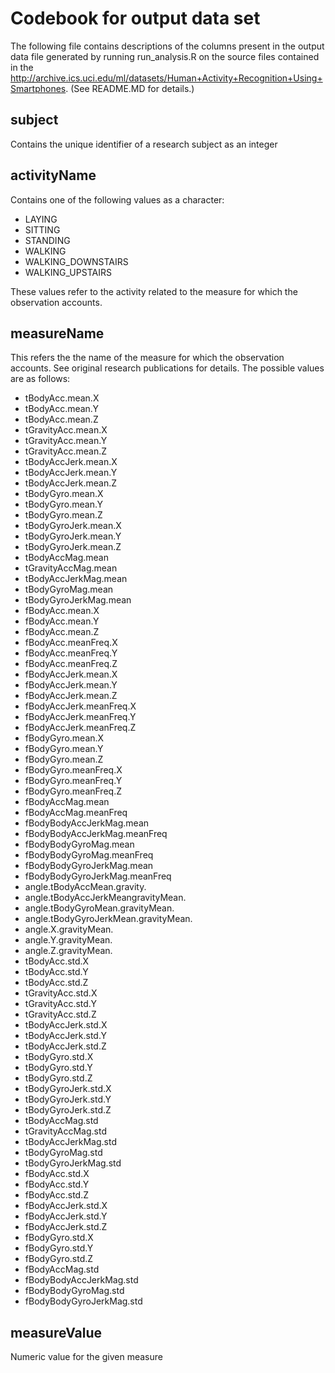 # Codebook for output data set
The following file contains descriptions of the columns present in the output data file generated by running run_analysis.R on the source files contained in the [http://archive.ics.uci.edu/ml/datasets/Human+Activity+Recognition+Using+Smartphones](UCI HAR Dataset). (See README.MD for details.)

## subject
Contains the unique identifier of a research subject as an integer

## activityName
Contains one of the following values as a character:

- LAYING 
- SITTING
- STANDING
- WALKING
- WALKING_DOWNSTAIRS
- WALKING_UPSTAIRS

These values refer to the activity related to the measure for which the observation accounts.

## measureName 
This refers the the name of the measure for which the observation accounts. See original research publications for details. The possible values are as follows:

- tBodyAcc.mean.X
- tBodyAcc.mean.Y
- tBodyAcc.mean.Z
- tGravityAcc.mean.X
- tGravityAcc.mean.Y
- tGravityAcc.mean.Z
- tBodyAccJerk.mean.X
- tBodyAccJerk.mean.Y
- tBodyAccJerk.mean.Z
- tBodyGyro.mean.X
- tBodyGyro.mean.Y
- tBodyGyro.mean.Z
- tBodyGyroJerk.mean.X
- tBodyGyroJerk.mean.Y
- tBodyGyroJerk.mean.Z
- tBodyAccMag.mean
- tGravityAccMag.mean
- tBodyAccJerkMag.mean
- tBodyGyroMag.mean
- tBodyGyroJerkMag.mean
- fBodyAcc.mean.X
- fBodyAcc.mean.Y
- fBodyAcc.mean.Z
- fBodyAcc.meanFreq.X
- fBodyAcc.meanFreq.Y
- fBodyAcc.meanFreq.Z
- fBodyAccJerk.mean.X
- fBodyAccJerk.mean.Y
- fBodyAccJerk.mean.Z
- fBodyAccJerk.meanFreq.X
- fBodyAccJerk.meanFreq.Y
- fBodyAccJerk.meanFreq.Z
- fBodyGyro.mean.X
- fBodyGyro.mean.Y
- fBodyGyro.mean.Z
- fBodyGyro.meanFreq.X
- fBodyGyro.meanFreq.Y
- fBodyGyro.meanFreq.Z
- fBodyAccMag.mean
- fBodyAccMag.meanFreq
- fBodyBodyAccJerkMag.mean
- fBodyBodyAccJerkMag.meanFreq
- fBodyBodyGyroMag.mean
- fBodyBodyGyroMag.meanFreq
- fBodyBodyGyroJerkMag.mean
- fBodyBodyGyroJerkMag.meanFreq
- angle.tBodyAccMean.gravity.
- angle.tBodyAccJerkMeangravityMean.
- angle.tBodyGyroMean.gravityMean.
- angle.tBodyGyroJerkMean.gravityMean.
- angle.X.gravityMean.
- angle.Y.gravityMean.
- angle.Z.gravityMean.
- tBodyAcc.std.X
- tBodyAcc.std.Y
- tBodyAcc.std.Z
- tGravityAcc.std.X
- tGravityAcc.std.Y
- tGravityAcc.std.Z
- tBodyAccJerk.std.X
- tBodyAccJerk.std.Y
- tBodyAccJerk.std.Z
- tBodyGyro.std.X
- tBodyGyro.std.Y
- tBodyGyro.std.Z
- tBodyGyroJerk.std.X
- tBodyGyroJerk.std.Y
- tBodyGyroJerk.std.Z
- tBodyAccMag.std
- tGravityAccMag.std
- tBodyAccJerkMag.std
- tBodyGyroMag.std
- tBodyGyroJerkMag.std
- fBodyAcc.std.X
- fBodyAcc.std.Y
- fBodyAcc.std.Z
- fBodyAccJerk.std.X
- fBodyAccJerk.std.Y
- fBodyAccJerk.std.Z
- fBodyGyro.std.X
- fBodyGyro.std.Y
- fBodyGyro.std.Z
- fBodyAccMag.std
- fBodyBodyAccJerkMag.std
- fBodyBodyGyroMag.std
- fBodyBodyGyroJerkMag.std

## measureValue
Numeric value for the given measure

